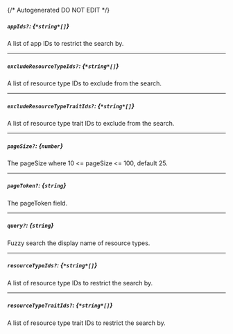 {/* Autogenerated DO NOT EDIT  */}
##### `appIds?`: *{`*string*[]`}*
A list of app IDs to restrict the search by.

---
##### `excludeResourceTypeIds?`: *{`*string*[]`}*
A list of resource type IDs to exclude from the search.

---
##### `excludeResourceTypeTraitIds?`: *{`*string*[]`}*
A list of resource type trait IDs to exclude from the search.

---
##### `pageSize?`: *{`number`}*
The pageSize where 10 \<\= pageSize \<\= 100, default 25.

---
##### `pageToken?`: *{`string`}*
The pageToken field.

---
##### `query?`: *{`string`}*
Fuzzy search the display name of resource types.

---
##### `resourceTypeIds?`: *{`*string*[]`}*
A list of resource type IDs to restrict the search by.

---
##### `resourceTypeTraitIds?`: *{`*string*[]`}*
A list of resource type trait IDs to restrict the search by.

